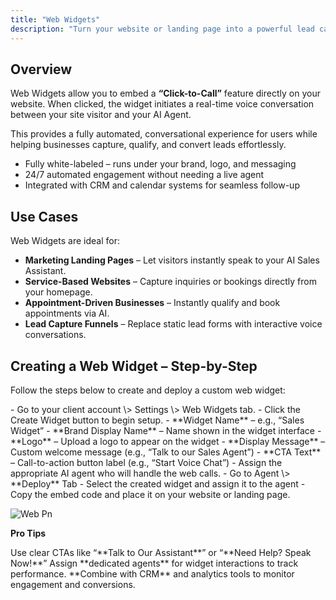 ```yaml
---
title: "Web Widgets"
description: "Turn your website or landing page into a powerful lead capture tool with AI-powered voice widgets. Web widgets enable visitors to start live voice conversations instantly—no forms, no delays."
---
```


## **Overview**

Web Widgets allow you to embed a **“Click-to-Call”** feature directly on your website. When clicked, the widget initiates a real-time voice conversation between your site visitor and your AI Agent.

This provides a fully automated, conversational experience for users while helping businesses capture, qualify, and convert leads effortlessly.

- Fully white-labeled – runs under your brand, logo, and messaging
- 24/7 automated engagement without needing a live agent
- Integrated with CRM and calendar systems for seamless follow-up

## **Use Cases**

Web Widgets are ideal for:

- **Marketing Landing Pages** – Let visitors instantly speak to your AI Sales Assistant.
- **Service-Based Websites** – Capture inquiries or bookings directly from your homepage.
- **Appointment-Driven Businesses** – Instantly qualify and book appointments via AI.
- **Lead Capture Funnels** – Replace static lead forms with interactive voice conversations.

## **Creating a Web Widget – Step-by-Step**

Follow the steps below to create and deploy a custom web widget:

<Steps>
  <Step title="Navigate to Web Widgets Menu" stepNumber={1} titleSize="p">
    - Go to your client account \> Settings \> Web Widgets tab.
  </Step>
  <Step title="Click “Create Widget”">
    - Click the Create Widget button to begin setup.
  </Step>
  <Step title=" Fill in Widget Details">
    - **Widget Name** – e.g., “Sales Widget”
    - **Brand Display Name** – Name shown in the widget interface
    - **Logo** – Upload a logo to appear on the widget
    - **Display Message** – Custom welcome message (e.g., “Talk to our Sales Agent”)
    - **CTA Text** – Call-to-action button label (e.g., “Start Voice Chat”)
  </Step>
  <Step title="Assign Agent">
    - Assign the appropriate AI agent who will handle the web calls.
  </Step>
  <Step title="Deploy the Widget">
    - Go to Agent \> **Deploy** Tab
    - Select the created widget and assign it to the agent
    - Copy the embed code and place it on your website or landing page.
  </Step>
</Steps>

![Web Pn](/images/web.png)

**Pro Tips**

<Tip>
  Use clear CTAs like “**Talk to Our Assistant**” or “**Need Help? Speak Now!**”
</Tip>

<Tip>
  Assign **dedicated agents** for widget interactions to track performance.
</Tip>

<Tip>
  **Combine with CRM** and analytics tools to monitor engagement and conversions.
</Tip>